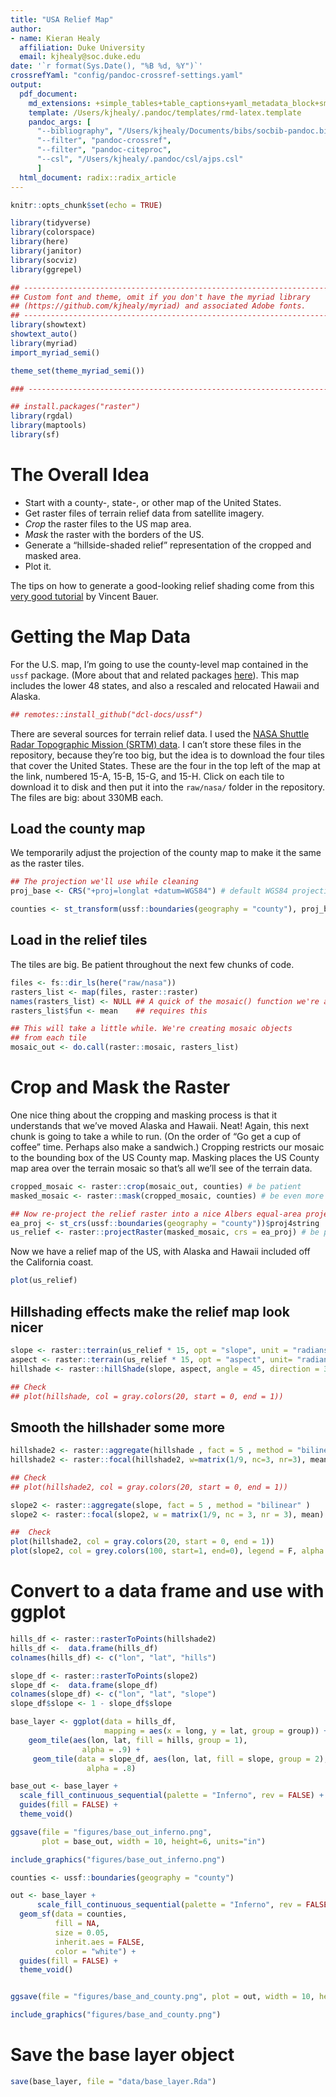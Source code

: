 ```yaml
---
title: "USA Relief Map"
author:
- name: Kieran Healy
  affiliation: Duke University
  email: kjhealy@soc.duke.edu
date: '`r format(Sys.Date(), "%B %d, %Y")`'
crossrefYaml: "config/pandoc-crossref-settings.yaml"
output:
  pdf_document: 
    md_extensions: +simple_tables+table_captions+yaml_metadata_block+smart
    template: /Users/kjhealy/.pandoc/templates/rmd-latex.template
    pandoc_args: [
      "--bibliography", "/Users/kjhealy/Documents/bibs/socbib-pandoc.bib",
      "--filter", "pandoc-crossref",
      "--filter", "pandoc-citeproc",
      "--csl", "/Users/kjhealy/.pandoc/csl/ajps.csl"
      ]      
  html_document: radix::radix_article
---
```


```r
knitr::opts_chunk$set(echo = TRUE)
```

```r

library(tidyverse)
library(colorspace)
library(here)
library(janitor)
library(socviz)
library(ggrepel)

## --------------------------------------------------------------------
## Custom font and theme, omit if you don't have the myriad library
## (https://github.com/kjhealy/myriad) and associated Adobe fonts.
## --------------------------------------------------------------------
library(showtext)
showtext_auto()
library(myriad)
import_myriad_semi()

theme_set(theme_myriad_semi())

### --------------------------------------------------------------------

```


```r
## install.packages("raster")
library(rgdal)
library(maptools)
library(sf)

```

# The Overall Idea

- Start with a county-, state-, or other map of the United States. 
- Get raster files of terrain relief data from satellite imagery.
- _Crop_ the raster files to the US map area.
- _Mask_ the raster with the borders of the US.
- Generate a "hillside-shaded relief" representation of the cropped and masked area.
- Plot it.

The tips on how to generate a good-looking relief shading come from this [very good tutorial](https://stanford.edu/~vbauer/teaching/hillshade.html) by Vincent Bauer.


# Getting the Map Data

For the U.S. map, I'm going to use the county-level map contained in the `ussf` package. (More about that and related packages [here](https://dcl-docs.stanford.edu/)). This map includes the lower 48 states, and also a rescaled and relocated Hawaii and Alaska.

```r
## remotes::install_github("dcl-docs/ussf")
```

There are several sources for terrain relief data. I used the [NASA Shuttle Radar Topographic Mission (SRTM) data](http://viewfinderpanoramas.org/Coverage%20map%20viewfinderpanoramas_org15.htm). I can't store these files in the repository, because they're too big, but the idea is to download the four tiles that cover the United States. These are the four in the top left of the map at the link, numbered 15-A, 15-B, 15-G, and 15-H. Click on each tile to download it to disk and then put it into the `raw/nasa/` folder in the repository. The files are big: about 330MB each.

## Load the county map

We temporarily adjust the projection of the county map to make it the same as the raster tiles. 

```r
## The projection we'll use while cleaning
proj_base <- CRS("+proj=longlat +datum=WGS84") # default WGS84 projection

counties <- st_transform(ussf::boundaries(geography = "county"), proj_base)

```

## Load in the relief tiles

The tiles are big. Be patient throughout the next few chunks of code. 

```r

files <- fs::dir_ls(here("raw/nasa"))
rasters_list <- map(files, raster::raster)
names(rasters_list) <- NULL ## A quick of the mosaic() function we're about to use
rasters_list$fun <- mean    ## requires this

## This will take a little while. We're creating mosaic objects
## from each tile
mosaic_out <- do.call(raster::mosaic, rasters_list)
```

# Crop and Mask the Raster

One nice thing about the cropping and masking process is that it understands that we've moved Alaska and Hawaii. Neat! Again, this next chunk is going to take a while to run. (On the order of "Go get a cup of coffee" time. Perhaps also make a sandwich.) Cropping restricts our mosaic to the bounding box of the US County map. Masking places the US County map area over the terrain mosaic so that's all we'll see of the terrain data.

```r

cropped_mosaic <- raster::crop(mosaic_out, counties) # be patient
masked_mosaic <- raster::mask(cropped_mosaic, counties) # be even more patient

## Now re-project the relief raster into a nice Albers equal-area projection
ea_proj <- st_crs(ussf::boundaries(geography = "county"))$proj4string
us_relief <- raster::projectRaster(masked_mosaic, crs = ea_proj) # be patient again

```


Now we have a relief map of the US, with Alaska and Hawaii included off the California coast.

```r
plot(us_relief)
```


## Hillshading effects make the relief map look nicer

```r
slope <- raster::terrain(us_relief * 15, opt = "slope", unit = "radians")
aspect <- raster::terrain(us_relief * 15, opt = "aspect", unit= "radians")
hillshade <- raster::hillShade(slope, aspect, angle = 45, direction = 315)

## Check
## plot(hillshade, col = gray.colors(20, start = 0, end = 1))

```

## Smooth the hillshader some more

```r

hillshade2 <- raster::aggregate(hillshade , fact = 5 , method = "bilinear" )
hillshade2 <- raster::focal(hillshade2, w=matrix(1/9, nc=3, nr=3), mean)

## Check
## plot(hillshade2, col = gray.colors(20, start = 0, end = 1))

slope2 <- raster::aggregate(slope, fact = 5 , method = "bilinear" )
slope2 <- raster::focal(slope2, w = matrix(1/9, nc = 3, nr = 3), mean)

##  Check
plot(hillshade2, col = gray.colors(20, start = 0, end = 1))
plot(slope2, col = grey.colors(100, start=1, end=0), legend = F, alpha = .2, add = TRUE)

```

# Convert to a data frame and use with ggplot

```r

hills_df <- raster::rasterToPoints(hillshade2)
hills_df <-  data.frame(hills_df)
colnames(hills_df) <- c("lon", "lat", "hills")

slope_df <- raster::rasterToPoints(slope2)
slope_df <-  data.frame(slope_df)
colnames(slope_df) <- c("lon", "lat", "slope")
slope_df$slope <- 1 - slope_df$slope

```

```r

base_layer <- ggplot(data = hills_df,
                     mapping = aes(x = long, y = lat, group = group)) +
    geom_tile(aes(lon, lat, fill = hills, group = 1), 
                alpha = .9) +
     geom_tile(data = slope_df, aes(lon, lat, fill = slope, group = 2), 
                 alpha = .8) 

base_out <- base_layer + 
  scale_fill_continuous_sequential(palette = "Inferno", rev = FALSE) + 
  guides(fill = FALSE) + 
  theme_void()

ggsave(file = "figures/base_out_inferno.png", 
       plot = base_out, width = 10, height=6, units="in")

```

```r
include_graphics("figures/base_out_inferno.png")
```


```r
counties <- ussf::boundaries(geography = "county")

out <- base_layer + 
      scale_fill_continuous_sequential(palette = "Inferno", rev = FALSE) + 
  geom_sf(data = counties, 
          fill = NA,
          size = 0.05,
          inherit.aes = FALSE,
          color = "white") + 
  guides(fill = FALSE) + 
  theme_void()


ggsave(file = "figures/base_and_county.png", plot = out, width = 10, height=6, units="in")

```

```r
include_graphics("figures/base_and_county.png")
```

# Save the base layer object

```r
save(base_layer, file = "data/base_layer.Rda")
```

